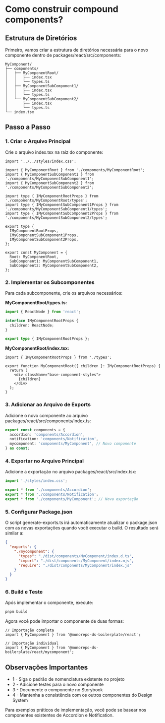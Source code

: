 
<Meta title="Guias/Como construir compound components?" />

# Como construir compound components?

## Estrutura de Diretórios

Primeiro, vamos criar a estrutura de diretórios necessária para o novo componente 
dentro de packages/react/src/components:

```
MyComponent/
├── components/
│   ├── MyComponentRoot/
│   │   ├── index.tsx
│   │   └── types.ts
│   ├── MyComponentSubComponent1/
│   │   ├── index.tsx
│   │   └── types.ts
│   └── MyComponentSubComponent2/
│       ├── index.tsx
│       └── types.ts
└── index.tsx
```

## Passo a Passo

### 1. Criar o Arquivo Principal

Crie o arquivo index.tsx na raiz do componente:

```tsx
import '../../styles/index.css';

import { MyComponentRoot } from './components/MyComponentRoot';
import { MyComponentSubComponent1 } from './components/MyComponentSubComponent1';
import { MyComponentSubComponent2 } from './components/MyComponentSubComponent2';

import type { IMyComponentRootProps } from './components/MyComponentRoot/types';
import type { IMyComponentSubComponent1Props } from './components/MyComponentSubComponent1/types';
import type { IMyComponentSubComponent2Props } from './components/MyComponentSubComponent2/types';

export type {
  IMyComponentRootProps,
  IMyComponentSubComponent1Props,
  IMyComponentSubComponent2Props,
};

export const MyComponent = {
  Root: MyComponentRoot,
  SubComponent1: MyComponentSubComponent1,
  SubComponent2: MyComponentSubComponent2,
};
```

### 2. Implementar os Subcomponentes

Para cada subcomponente, crie os arquivos necessários:

**MyComponentRoot/types.ts:**

```ts
import { ReactNode } from 'react';

interface IMyComponentRootProps {
  children: ReactNode;
}

export type { IMyComponentRootProps };
```

**MyComponentRoot/index.tsx:**

```tsx
import { IMyComponentRootProps } from './types';

export function MyComponentRoot({ children }: IMyComponentRootProps) {
  return (
    <div className="base-component-styles">
      {children}
    </div>
  );
}
```

### 3. Adicionar ao Arquivo de Exports

Adicione o novo componente ao arquivo packages/react/src/components/index.ts:

```ts
export const components = {
  accordion: 'components/Accordion',
  notification: 'components/Notification',
  mycomponent: 'components/MyComponent', // Novo componente
} as const;
```

### 4. Exportar no Arquivo Principal

Adicione a exportação no arquivo packages/react/src/index.tsx:

```ts
import './styles/index.css';

export * from './components/Accordion';
export * from './components/Notification';
export * from './components/MyComponent'; // Nova exportação
```

### 5. Configurar Package.json

O script generate-exports.ts irá automaticamente atualizar o package.json com as 
novas exportações quando você executar o build. O resultado será similar a:

```json
{
  "exports": {
    "./mycomponent": {
      "types": "./dist/components/MyComponent/index.d.ts",
      "import": "./dist/components/MyComponent/index.mjs",
      "require": "./dist/components/MyComponent/index.js"
    }
  }
}
```

### 6. Build e Teste

Após implementar o componente, execute:

```bash
pnpm build
```

Agora você pode importar o componente de duas formas:

```tsx
// Importação completa
import { MyComponent } from '@monorepo-ds-boilerplate/react';

// Importação individual
import { MyComponent } from '@monorepo-ds-boilerplate/react/mycomponent';
```

## Observações Importantes

- 1 - Siga o padrão de nomenclatura existente no projeto
- 2 - Adicione testes para o novo componente
- 3 - Documente o componente no Storybook
- 4 - Mantenha a consistência com os outros componentes do Design System

Para exemplos práticos de implementação, você pode se basear nos componentes existentes de Accordion e Notification.